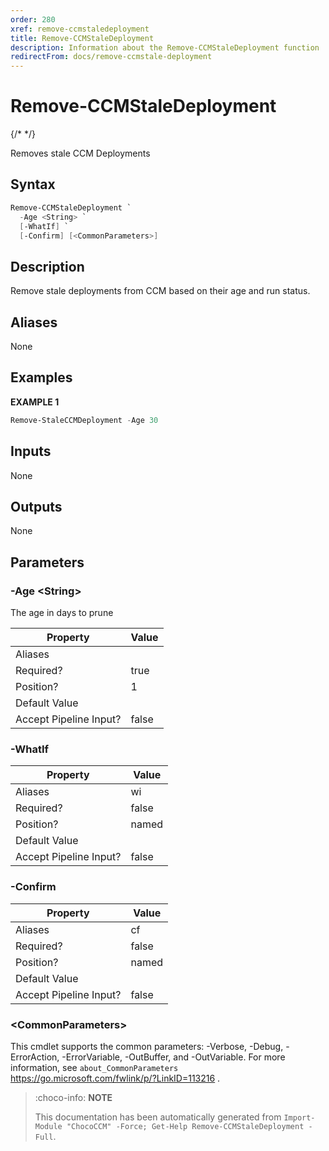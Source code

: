 ```yaml
---
order: 280
xref: remove-ccmstaledeployment
title: Remove-CCMStaleDeployment
description: Information about the Remove-CCMStaleDeployment function
redirectFrom: docs/remove-ccmstale-deployment
---
```


# Remove-CCMStaleDeployment

{/* <!-- This documentation is automatically generated from /Remove-CCMStaleDeployment.ps1 using GenerateDocs.ps1. Contributions are welcome at the original location(s). --> */}

Removes stale CCM Deployments

## Syntax

~~~powershell
Remove-CCMStaleDeployment `
  -Age <String> `
  [-WhatIf] `
  [-Confirm] [<CommonParameters>]
~~~

## Description

Remove stale deployments from CCM based on their age and run status.


## Aliases

None

## Examples

 **EXAMPLE 1**

~~~powershell
Remove-StaleCCMDeployment -Age 30

~~~

## Inputs

None

## Outputs

None

## Parameters

###  -Age &lt;String&gt;
The age in days to prune

Property               | Value
---------------------- | -----
Aliases                |
Required?              | true
Position?              | 1
Default Value          |
Accept Pipeline Input? | false

###  -WhatIf
Property               | Value
---------------------- | -----
Aliases                | wi
Required?              | false
Position?              | named
Default Value          |
Accept Pipeline Input? | false

###  -Confirm
Property               | Value
---------------------- | -----
Aliases                | cf
Required?              | false
Position?              | named
Default Value          |
Accept Pipeline Input? | false

### &lt;CommonParameters&gt;

This cmdlet supports the common parameters: -Verbose, -Debug, -ErrorAction, -ErrorVariable, -OutBuffer, and -OutVariable. For more information, see `about_CommonParameters` https://go.microsoft.com/fwlink/p/?LinkID=113216 .



<Xref title="Function Reference" value="chococcm-functions" />

> :choco-info: **NOTE**
>
> This documentation has been automatically generated from `Import-Module "ChocoCCM" -Force; Get-Help Remove-CCMStaleDeployment -Full`.
